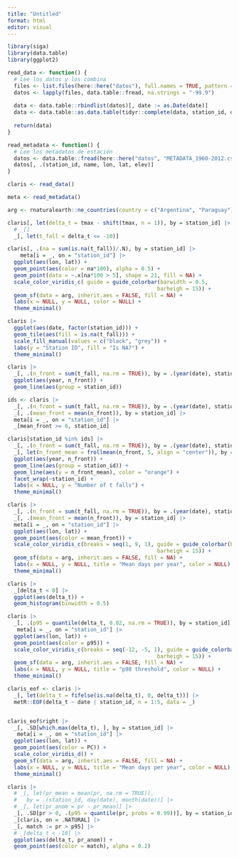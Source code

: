 ```yaml
---
title: "Untitled"
format: html
editor: visual
---
```



```r
library(siga)
library(data.table)
library(ggplot2)
```

```r
read_data <- function() {
  # Lee los datos y los combina
  files <- list.files(here::here("datos"), full.names = TRUE, pattern = ".txt") 
  datos <- lapply(files, data.table::fread, na.strings = "-99.9")
  
  data <- data.table::rbindlist(datos)[, date := as.Date(date)]
  data <- data.table::as.data.table(tidyr::complete(data, station_id, date))[]
  
  return(data)
}

read_metadata <- function() {
  # Lee los metadatos de estación
  datos <- data.table::fread(here::here("datos", "METADATA_1960-2012.csv"))
  datos[, .(station_id, name, lon, lat, elev)]
}
```

```r
claris <- read_data() 

meta <- read_metadata()

arg <- rnaturalearth::ne_countries(country = c("Argentina", "Paraguay"), return = "sf")
```

```r
claris[, let(delta_t = tmax - shift(tmax, n = 1)), by = station_id] |> 
  # _[]
  _[, let(t_fall = delta_t <= -10)]

claris[, .(na = sum(is.na(t_fall))/.N), by = station_id] |> 
    meta[i = _, on = "station_id"] |> 
  ggplot(aes(lon, lat)) +
  geom_point(aes(color = na*100), alpha = 0.5) +
  geom_point(data = ~.x[na*100 > 5], shape = 21, fill = NA) +
  scale_color_viridis_c( guide = guide_colorbar(barwidth = 0.5,
                                               barheigh = 15)) +
  geom_sf(data = arg, inherit.aes = FALSE, fill = NA) +
  labs(x = NULL, y = NULL, color = NULL) +
  theme_minimal()

claris |> 
  ggplot(aes(date, factor(station_id))) +
  geom_tile(aes(fill = is.na(t_fall))) +
  scale_fill_manual(values = c("black", "grey")) +
  labs(y = "Station ID", fill = "Is NA?") +
  theme_minimal()
```


```r
claris |> 
  _[, .(n_front = sum(t_fall, na.rm = TRUE)), by = .(year(date), station_id)] |>
  ggplot(aes(year, n_front)) +
  geom_line(aes(group = station_id))
```

```r
ids <- claris |> 
  _[, .(n_front = sum(t_fall, na.rm = TRUE)), by = .(year(date), station_id)] |> 
  _[, .(mean_front = mean(n_front)), by = station_id] |> 
  meta[i = _, on = "station_id"] |> 
  _[mean_front >= 6, station_id]

claris[station_id %in% ids] |> 
  _[, .(n_front = sum(t_fall, na.rm = TRUE)), by = .(year(date), station_id)] |>
  _[, let(n_front_mean = frollmean(n_front, 5, align = "center")), by = station_id] |>
  ggplot(aes(year, n_front)) +
  geom_line(aes(group = station_id)) +
  geom_line(aes(y = n_front_mean), color = "orange") +
  facet_wrap(~station_id) +
  labs(x = NULL, y = "Number of t falls") +
  theme_minimal()
```

```r


claris |> 
  _[, .(n_front = sum(t_fall, na.rm = TRUE)), by = .(year(date), station_id)] |> 
  _[, .(mean_front = mean(n_front)), by = station_id] |> 
  meta[i = _, on = "station_id"] |> 
  ggplot(aes(lon, lat)) +
  geom_point(aes(color = mean_front)) +
  scale_color_viridis_c(breaks = seq(1, 9, 1), guide = guide_colorbar(barwidth = 0.5,
                                               barheigh = 15)) +
  geom_sf(data = arg, inherit.aes = FALSE, fill = NA) +
  labs(x = NULL, y = NULL, title = "Mean days per year", color = NULL) +
  theme_minimal()
```
```r
claris |> 
  _[delta_t < 0] |> 
  ggplot(aes(delta_t)) +
  geom_histogram(binwidth = 0.5)

claris |> 
  _[, .(p95 = quantile(delta_t, 0.02, na.rm = TRUE)), by = station_id] |> 
   meta[i = _, on = "station_id"] |> 
  ggplot(aes(lon, lat)) +
  geom_point(aes(color = p95)) +
  scale_color_viridis_c(breaks = seq(-12, -5, 1), guide = guide_colorbar(barwidth = 0.5,
                                               barheigh = 15)) +
  geom_sf(data = arg, inherit.aes = FALSE, fill = NA) +
  labs(x = NULL, y = NULL, title = "p98 threshold", color = NULL) +
  theme_minimal()


```

```r
claris_eof <- claris |> 
  _[, let(delta_t = fifelse(is.na(delta_t), 0, delta_t))] |> 
  metR::EOF(delta_t ~ date | station_id, n = 1:5, data = _)


claris_eof$right |> 
  _[, .SD[which.max(delta_t), ], by = station_id] |> 
   meta[i = _, on = "station_id"] |> 
  ggplot(aes(lon, lat)) +
  geom_point(aes(color = PC)) +
  scale_color_viridis_d() +
  geom_sf(data = arg, inherit.aes = FALSE, fill = NA) +
  labs(x = NULL, y = NULL, title = "Mean days per year", color = NULL) +
  theme_minimal()
```


```r
claris |> 
  # _[, let(pr_mean = mean(pr, na.rm = TRUE)), 
  #   by = .(station_id, day(date), month(date))] |> 
  # _[, let(pr_anom = pr - pr_mean)] |> 
  _[, .SD[pr > 0, .(p95 = quantile(pr, probs = 0.99))], by = station_id] |> 
  _[claris, on = .NATURAL] |> 
  _[, match := pr > p95] |> 
  # _[delta_t < -10] |> 
  ggplot(aes(delta_t, pr_anom)) +
  geom_point(aes(color = match), alpha = 0.2)
```











